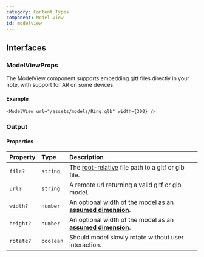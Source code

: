 ```yaml
---
category: Content Types
component: Model View
id: modelview
---
```


## Interfaces

### ModelViewProps

The ModelView component supports embedding gltf files directly in your note, with support for AR on some devices.

#### Example

```tsx
<ModelView url="/assets/models/Ring.glb" width={300} />
```

### Output

<ModelView url="/assets/models/Ring.glb" width={300} />

#### Properties

| Property  | Type      | Description                                                                                          |
| :-------- | :-------- | :--------------------------------------------------------------------------------------------------- |
| `file?`   | `string`  | The [root-relative](/docs/user/syntax#root-relative-paths) file path to a gltf or glb file.          |
| `url?`    | `string`  | A remote url returning a valid gltf or glb model.                                                    |
| `width?`  | `number`  | An optional width of the model as an [**assumed dimension**](/docs/terminology?id=assumedDimension). |
| `height?` | `number`  | An optional width of the model as an [**assumed dimension**](/docs/terminology?id=assumedDimension). |
| `rotate?` | `boolean` | Should model slowly rotate without user interaction.                                                 |

